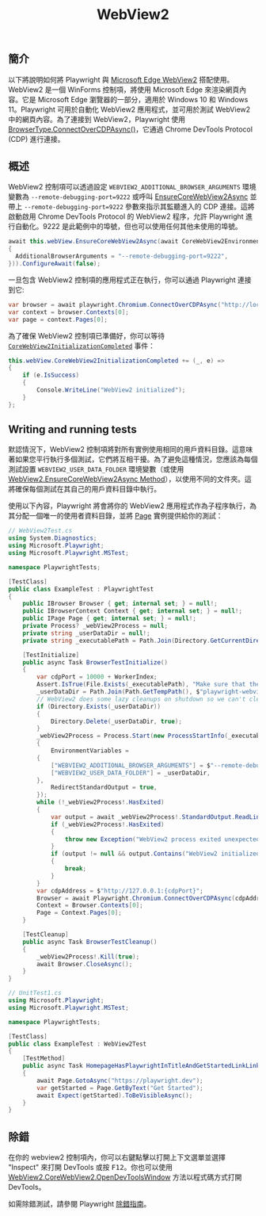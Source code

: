 ﻿---
id: webview2
title: "WebView2"
---

## 簡介

以下將說明如何將 Playwright 與 [Microsoft Edge WebView2](https://docs.microsoft.com/en-us/microsoft-edge/webview2/) 搭配使用。WebView2 是一個 WinForms 控制項，將使用 Microsoft Edge 來渲染網頁內容。它是 Microsoft Edge 瀏覽器的一部分，適用於 Windows 10 和 Windows 11。Playwright 可用於自動化 WebView2 應用程式，並可用於測試 WebView2 中的網頁內容。為了連接到 WebView2，Playwright 使用 [BrowserType.ConnectOverCDPAsync()](https://api/class-browsertype.mdx#browser-type-connect-over-cdp)，它通過 Chrome DevTools Protocol (CDP) 進行連接。

## 概述

WebView2 控制項可以透過設定 `WEBVIEW2_ADDITIONAL_BROWSER_ARGUMENTS` 環境變數為 `--remote-debugging-port=9222` 或呼叫 [EnsureCoreWebView2Async](https://docs.microsoft.com/en-us/dotnet/api/microsoft.web.webview2.wpf.webview2.ensurecorewebview2async?view=webview2-dotnet-1.0.1343.22) 並帶上 `--remote-debugging-port=9222` 參數來指示其監聽進入的 CDP 連接。這將啟動啟用 Chrome DevTools Protocol 的 WebView2 程序，允許 Playwright 進行自動化。9222 是此範例中的埠號，但也可以使用任何其他未使用的埠號。

```csharp
await this.webView.EnsureCoreWebView2Async(await CoreWebView2Environment.CreateAsync(null, null, new CoreWebView2EnvironmentOptions()
{
  AdditionalBrowserArguments = "--remote-debugging-port=9222",
})).ConfigureAwait(false);
```

一旦包含 WebView2 控制項的應用程式正在執行，你可以通過 Playwright 連接到它:

```csharp
var browser = await playwright.Chromium.ConnectOverCDPAsync("http://localhost:9222");
var context = browser.Contexts[0];
var page = context.Pages[0];
```

為了確保 WebView2 控制項已準備好，你可以等待 [`CoreWebView2InitializationCompleted`](https://learn.microsoft.com/en-us/dotnet/api/microsoft.web.webview2.wpf.webview2.corewebview2initializationcompleted?view=webview2-dotnet-1.0.1343.22) 事件：

```csharp
this.webView.CoreWebView2InitializationCompleted += (_, e) =>
{
    if (e.IsSuccess)
    {
        Console.WriteLine("WebView2 initialized");
    }
};
```

## Writing and running tests

默認情況下，WebView2 控制項將對所有實例使用相同的用戶資料目錄。這意味著如果您平行執行多個測試，它們將互相干擾。為了避免這種情況，您應該為每個測試設置 `WEBVIEW2_USER_DATA_FOLDER` 環境變數（或使用 [WebView2.EnsureCoreWebView2Async Method](https://docs.microsoft.com/en-us/dotnet/api/microsoft.web.webview2.wpf.webview2.ensurecorewebview2async?view=webview2-dotnet-1.0.1343.22)），以使用不同的文件夾。這將確保每個測試在其自己的用戶資料目錄中執行。

使用以下內容，Playwright 將會將你的 WebView2 應用程式作為子程序執行，為其分配一個唯一的使用者資料目錄，並將 [Page](/api/class-page.mdx) 實例提供給你的測試：

<!-- 原始程式碼可在此處獲取，以驗證範例是否正常運作 https://github.com/mxschmitt/playwright-webview2-demo -->

```csharp
// WebView2Test.cs
using System.Diagnostics;
using Microsoft.Playwright;
using Microsoft.Playwright.MSTest;

namespace PlaywrightTests;

[TestClass]
public class ExampleTest : PlaywrightTest
{
    public IBrowser Browser { get; internal set; } = null!;
    public IBrowserContext Context { get; internal set; } = null!;
    public IPage Page { get; internal set; } = null!;
    private Process? _webView2Process = null;
    private string _userDataDir = null!;
    private string _executablePath = Path.Join(Directory.GetCurrentDirectory(), @"..\..\..\..\webview2-app\bin\Debug\net8.0-windows\webview2.exe");

    [TestInitialize]
    public async Task BrowserTestInitialize()
    {
        var cdpPort = 10000 + WorkerIndex;
        Assert.IsTrue(File.Exists(_executablePath), "Make sure that the executable exists");
        _userDataDir = Path.Join(Path.GetTempPath(), $"playwright-webview2-tests/user-data-dir-{WorkerIndex}");
        // WebView2 does some lazy cleanups on shutdown so we can't clean it up after each test
        if (Directory.Exists(_userDataDir))
        {
            Directory.Delete(_userDataDir, true);
        }
        _webView2Process = Process.Start(new ProcessStartInfo(_executablePath)
        {
            EnvironmentVariables =
        {
            ["WEBVIEW2_ADDITIONAL_BROWSER_ARGUMENTS"] = $"--remote-debugging-port={cdpPort}",
            ["WEBVIEW2_USER_DATA_FOLDER"] = _userDataDir,
        },
            RedirectStandardOutput = true,
        });
        while (!_webView2Process!.HasExited)
        {
            var output = await _webView2Process!.StandardOutput.ReadLineAsync();
            if (_webView2Process!.HasExited)
            {
                throw new Exception("WebView2 process exited unexpectedly");
            }
            if (output != null && output.Contains("WebView2 initialized"))
            {
                break;
            }
        }
        var cdpAddress = $"http://127.0.0.1:{cdpPort}";
        Browser = await Playwright.Chromium.ConnectOverCDPAsync(cdpAddress);
        Context = Browser.Contexts[0];
        Page = Context.Pages[0];
    }

    [TestCleanup]
    public async Task BrowserTestCleanup()
    {
        _webView2Process!.Kill(true);
        await Browser.CloseAsync();
    }
}
```

```csharp
// UnitTest1.cs
using Microsoft.Playwright;
using Microsoft.Playwright.MSTest;

namespace PlaywrightTests;

[TestClass]
public class ExampleTest : WebView2Test
{
    [TestMethod]
    public async Task HomepageHasPlaywrightInTitleAndGetStartedLinkLinkingtoTheIntroPage()
    {
        await Page.GotoAsync("https://playwright.dev");
        var getStarted = Page.GetByText("Get Started");
        await Expect(getStarted).ToBeVisibleAsync();
    }
}
```

## 除錯

在你的 webview2 控制項內，你可以右鍵點擊以打開上下文選單並選擇 "Inspect" 來打開 DevTools 或按 <kbd>F12</kbd>。你也可以使用 [WebView2.CoreWebView2.OpenDevToolsWindow](https://learn.microsoft.com/en-us/dotnet/api/microsoft.web.webview2.core.corewebview2.opendevtoolswindow?view=webview2-dotnet-1.0.1462.37) 方法以程式碼方式打開 DevTools。

如需除錯測試，請參閱 Playwright [除錯指南](./debug)。




[Accessibility]: /api/class-accessibility.mdx "Accessibility"
[APIRequest]: /api/class-apirequest.mdx "APIRequest"
[APIRequestContext]: /api/class-apirequestcontext.mdx "APIRequestContext"
[APIResponse]: /api/class-apiresponse.mdx "APIResponse"
[APIResponseAssertions]: /api/class-apiresponseassertions.mdx "APIResponseAssertions"
[Browser]: /api/class-browser.mdx "Browser"
[BrowserContext]: /api/class-browsercontext.mdx "BrowserContext"
[BrowserType]: /api/class-browsertype.mdx "BrowserType"
[CDPSession]: /api/class-cdpsession.mdx "CDPSession"
[CDPSessionEvent]: /api/class-cdpsessionevent.mdx "CDPSessionEvent"
[Clock]: /api/class-clock.mdx "Clock"
[ConsoleMessage]: /api/class-consolemessage.mdx "ConsoleMessage"
[Dialog]: /api/class-dialog.mdx "Dialog"
[Download]: /api/class-download.mdx "Download"
[ElementHandle]: /api/class-elementhandle.mdx "ElementHandle"
[FileChooser]: /api/class-filechooser.mdx "FileChooser"
[FormData]: /api/class-formdata.mdx "FormData"
[Frame]: /api/class-frame.mdx "Frame"
[FrameLocator]: /api/class-framelocator.mdx "FrameLocator"
[JSHandle]: /api/class-jshandle.mdx "JSHandle"
[Keyboard]: /api/class-keyboard.mdx "Keyboard"
[Locator]: /api/class-locator.mdx "Locator"
[LocatorAssertions]: /api/class-locatorassertions.mdx "LocatorAssertions"
[Mouse]: /api/class-mouse.mdx "Mouse"
[Page]: /api/class-page.mdx "Page"
[PageAssertions]: /api/class-pageassertions.mdx "PageAssertions"
[Playwright]: /api/class-playwright.mdx "Playwright"
[PlaywrightAssertions]: /api/class-playwrightassertions.mdx "PlaywrightAssertions"
[Request]: /api/class-request.mdx "Request"
[Response]: /api/class-response.mdx "Response"
[Route]: /api/class-route.mdx "Route"
[Selectors]: /api/class-selectors.mdx "Selectors"
[TimeoutError]: /api/class-timeouterror.mdx "TimeoutError"
[Touchscreen]: /api/class-touchscreen.mdx "Touchscreen"
[Tracing]: /api/class-tracing.mdx "Tracing"
[Video]: /api/class-video.mdx "Video"
[WebError]: /api/class-weberror.mdx "WebError"
[WebSocket]: /api/class-websocket.mdx "WebSocket"
[WebSocketFrame]: /api/class-websocketframe.mdx "WebSocketFrame"
[Worker]: /api/class-worker.mdx "Worker"
[Element]: https://developer.mozilla.org/en-US/docs/Web/API/element "Element"
[EvaluationArgument]: /evaluating.mdx#evaluation-argument "EvaluationArgument"
[Promise]: https://developer.mozilla.org/en-US/docs/Web/JavaScript/Reference/Global_Objects/Promise "Promise"
[iterator]: https://developer.mozilla.org/en-US/docs/Web/JavaScript/Reference/Iteration_protocols "Iterator"
[origin]: https://developer.mozilla.org/en-US/docs/Glossary/Origin "Origin"
[selector]: https://developer.mozilla.org/en-US/docs/Web/CSS/CSS_Selectors "selector"
[Serializable]: https://developer.mozilla.org/en-US/docs/Web/JavaScript/Reference/Global_Objects/JSON/stringify#Description "Serializable"
[UIEvent.detail]: https://developer.mozilla.org/en-US/docs/Web/API/UIEvent/detail "UIEvent.detail"
[UnixTime]: https://en.wikipedia.org/wiki/Unix_time "Unix Time"
[xpath]: https://developer.mozilla.org/en-US/docs/Web/XPath "xpath"

[bool]: https://docs.microsoft.com/en-us/dotnet/api/system.boolean "bool"
[Date]: https://learn.microsoft.com/en-us/dotnet/api/system.datetime "DateTime"
[double]: https://docs.microsoft.com/en-us/dotnet/api/system.double "double"
[byte]: https://docs.microsoft.com/en-us/dotnet/api/system.byte "byte"
[int]: https://docs.microsoft.com/en-us/dotnet/api/system.int32 "int"
[long]: https://docs.microsoft.com/en-us/dotnet/api/system.int64 "long"
[void]: https://docs.microsoft.com/en-us/dotnet/csharp/language-reference/builtin-types/void "void"
[string]: https://docs.microsoft.com/en-us/dotnet/api/system.string "string"
[URL]: https://nodejs.org/api/url.html "URL"
[Regex]: https://docs.microsoft.com/en-us/dotnet/api/system.text.regularexpressions.regex "Regex"

[Action]: https://docs.microsoft.com/en-us/dotnet/api/system.action-1 "Action"
[Func]: https://docs.microsoft.com/en-us/dotnet/api/system.func-2 "Func"
[IEnumerable]: https://docs.microsoft.com/en-us/dotnet/api/system.collections.ienumerable "IEnumerable"
[IDictionary]: https://docs.microsoft.com/en-us/dotnet/api/system.collections.idictionary "IDictionary"
[Task]: https://docs.microsoft.com/en-us/dotnet/api/system.threading.tasks.task?view=net-5.0 "Task"
[IReadOnlyDictionary]: https://docs.microsoft.com/en-us/dotnet/api/system.collections.generic.ireadonlydictionary-2 "IReadOnlyDictionary"
[JsonElement]: https://docs.microsoft.com/en-us/dotnet/api/system.text.json.jsonelement "JsonElement"

[all available image tags]: https://mcr.microsoft.com/en-us/product/playwright/dotnet/about "all available image tags"
[Microsoft Artifact Registry]: https://mcr.microsoft.com/en-us/product/playwright/dotnet/about "Microsoft Artifact Registry"
[Dockerfile.jammy]: https://github.com/microsoft/playwright-dotnet/blob/main/utils/docker/Dockerfile.jammy "Dockerfile.jammy"
